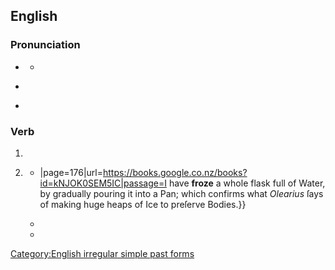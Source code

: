 ==English==

===Pronunciation===
* {{a|RP}} {{IPA|en|/ˈfɹəʊz/}}
** {{audio|en|LL-Q1860 (eng)-Vealhurl-froze.wav|Audio (UK)}}
* {{a|GA}} {{IPA|en|/ˈfɹoʊz/}}
* {{rhymes|en|əʊz}}

===Verb===
{{head|en|verb form}}

# {{en-simple past of|freeze}}
# {{lb|en|now|colloquial|nonstandard}} {{past participle of|en|freeze|nocat=1}}
#* {{quote-book|en|year=1699|title=The Works of the Honourable Robert Boyle, Eſq,{{...}}|page=176|url=https://books.google.co.nz/books?id=kNJOK0SEM5IC|passage=I have '''froze''' a whole flask full of Water, by gradually pouring it into a Pan; which confirms what ''Olearius'' ſays of making huge heaps of Ice to preſerve Bodies.}}
#* {{quote-book|en|year=1891|title=Round the Galley Fire|author=William Clark Russell|page=131|url=https://books.google.co.nz/books?id=YMwOAAAAIAAJ|passage=Had the water been fresh our clothes would have '''froze''' into coverings of ice.}}
#* {{quote-book|en|date=1 August 1996|oclc=654895986|isbn=0553103547|publisher={{w|HarperCollins}}|title={{w|A Game of Thrones}}|series={{w|A Song of Ice and Fire}}|seriesvolume=1|author={{w|George R.R. Martin}}|page=16|passage= He saw it clear enough, now that the lordling had pointed it out. “They couldn't have '''froze'''. Not if the Wall was weeping. It wasn't cold enough."}}

[[Category:English irregular simple past forms]]